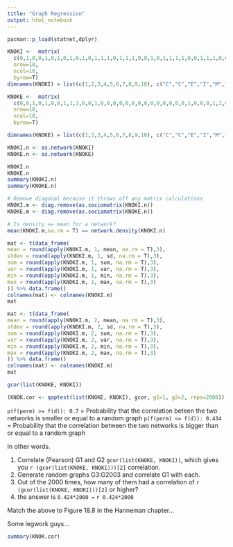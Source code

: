 ---
title: "Graph Regression"
output: html_notebook
---

```{r Setup}
pacman::p_load(statnet,dplyr)
```

```{r Create Data}
KNOKI <-  matrix(
  c(0,1,0,0,1,0,1,0,1,0,1,0,1,1,1,0,1,1,1,0,0,1,0,1,1,1,1,0,0,1,1,1,0,0,1,0,1,0,0,0,1,1,1,1,0,0,1,1,1,1,0,0,1,0,0,0,1,0,1,0,0,1,0,1,1,0,0,0,0,0,1,1,0,1,1,0,1,0,1,0,0,1,0,0,1,0,1,0,0,0,1,1,1,0,1,0,1,0,0,0),
  nrow=10,
  ncol=10,
  byrow=T)
dimnames(KNOKI) = list(c(1,2,3,4,5,6,7,8,9,10), c("C","C","E","I","M","W","N","U","W","W"))

KNOKE <-  matrix(
  c(0,0,1,0,1,0,0,1,1,1,0,0,1,0,0,0,0,0,0,0,0,0,0,0,0,0,0,1,0,0,0,1,1,0,0,0,1,1,1,0,0,1,1,0,0,0,0,1,1,0,0,0,0,0,0,0,0,0,0,0,0,1,0,0,0,0,0,1,0,0,0,0,0,0,0,0,0,0,1,1,0,0,1,0,0,0,0,1,0,0,0,0,0,0,0,0,0,0,0,0),
  nrow=10,
  ncol=10,
  byrow=T)

dimnames(KNOKE) = list(c(1,2,3,4,5,6,7,8,9,10), c("C","C","E","I","M","W","N","U","W","W"))

KNOKI.n <- as.network(KNOKI)
KNOKE.n <- as.network(KNOKE)
```

```{r Have a look, paged.print=TRUE}
KNOKI.n
KNOKE.n
summary(KNOKI.n)
summary(KNOKE.n)
```

```{r Create Matrix representations}
# Remove diagonal because it throws off any matrix calculations
KNOKI.m <- diag.remove(as.sociomatrix(KNOKI.n)) 
KNOKE.m <- diag.remove(as.sociomatrix(KNOKE.n))

# Is density == mean for a network?
mean(KNOKI.m,na.rm = T) == network.density(KNOKI.n)
```

```{r Univariate descriptive statistics for Knoke information network rows}
mat <- t(data_frame(
mean = round(apply(KNOKI.m, 1, mean, na.rm = T),3),
stdev = round(apply(KNOKI.m, 1, sd, na.rm = T),3),
sum = round(apply(KNOKI.m, 1, sum, na.rm = T),3),
var = round(apply(KNOKI.m, 1, var, na.rm = T),3),
min = round(apply(KNOKI.m, 1, min, na.rm = T),3),
max = round(apply(KNOKI.m, 1, max, na.rm = T),3)
)) %>% data.frame()
colnames(mat) <- colnames(KNOKI.m)
mat
```

```{r Univariate descriptive statistics for Knoke information network columns}
mat <- t(data_frame(
mean = round(apply(KNOKI.m, 2, mean, na.rm = T),3),
stdev = round(apply(KNOKI.m, 2, sd, na.rm = T),3),
sum = round(apply(KNOKI.m, 2, sum, na.rm = T),3),
var = round(apply(KNOKI.m, 2, var, na.rm = T),3),
min = round(apply(KNOKI.m, 2, min, na.rm = T),3),
max = round(apply(KNOKI.m, 2, max, na.rm = T),3)
)) %>% data.frame()
colnames(mat) <- colnames(KNOKI.m)
mat
```

```{r Correlate networks}
gcor(list(KNOKE, KNOKI))
```


```{r QAP test}
(KNOK.cor <- qaptest(list(KNOKE, KNOKI), gcor, g1=1, g2=2, reps=2000))
```
`p(f(perm) >= f(d)): 0.7`  = Probability that the correlation beteen the two networks is smaller or equal to a random graph
`p(f(perm) <= f(d)): 0.434` = Probability that the correlation between the two networks is bigger than or equal to a random graph

In other words. 
  
  1. Correlate (Pearson) G1 and G2 ```gcor(list(KNOKE, KNOKI))```, which gives you  ```r (gcor(list(KNOKE, KNOKI)))[2]``` correlation.
  2. Generate random graphs G3:G2003 and correlate G1 with each.
  3. Out of the 2000 times, how many of them had a correlation of ```r (gcor(list(KNOKE, KNOKI)))[2]``` or higher?
  4. the answer is ```0.424*2000 = ``` ```r 0.424*2000```
  
Match the above to Figure 18.8 in the Hanneman chapter...

Some legwork guys...

```{r Nicer look at the model}
summary(KNOK.cor)
```
